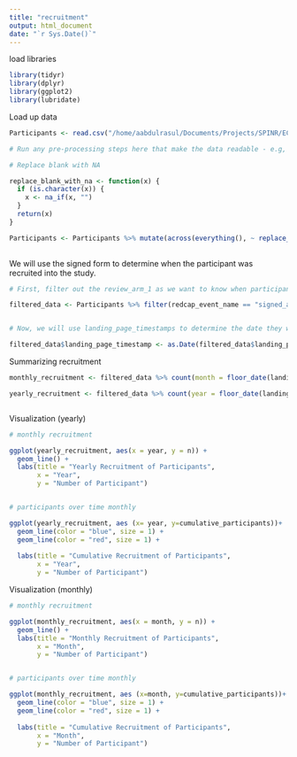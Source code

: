 ```yaml
---
title: "recruitment"
output: html_document
date: "`r Sys.Date()`"
---
```

load libraries 

```r
library(tidyr)
library(dplyr)
library(ggplot2)
library(lubridate)

```


Load up data

```r

Participants <- read.csv("/home/aabdulrasul/Documents/Projects/SPINR/EConsentSPN30Identif_DATA_2024-09-05_1438.csv")

# Run any pre-processing steps here that make the data readable - e.g, turn blanks "" into NA

# Replace blank with NA

replace_blank_with_na <- function(x) {
  if (is.character(x)) {
    x <- na_if(x, "")
  }
  return(x)
}

Participants <- Participants %>% mutate(across(everything(), ~ replace_blank_with_na(.)))
  
```


We will use the signed form to determine when the participant was recruited into the study.

```r

# First, filter out the review_arm_1 as we want to know when participants signed and were recurited to the study (signed_arm_2)

filtered_data <- Participants %>% filter(redcap_event_name == "signed_arm_2")


# Now, we will use landing_page_timestamps to determine the date they were recruited into the study

filtered_data$landing_page_timestamp <- as.Date(filtered_data$landing_page_timestamp, format = "%Y-%m-%d") # remove the time stamp and ensure the date is properly formatted

```


Summarizing recruitment 

```r

monthly_recruitment <- filtered_data %>% count(month = floor_date(landing_page_timestamp, "month")) %>% arrange(month) %>% mutate(cumulative_participants = cumsum(n))

yearly_recruitment <- filtered_data %>% count(year = floor_date(landing_page_timestamp, "year")) %>% arrange(year) %>% mutate(cumulative_participants = cumsum(n))



```


Visualization (yearly)

```r

# monthly recruitment

ggplot(yearly_recruitment, aes(x = year, y = n)) +
  geom_line() +
  labs(title = "Yearly Recruitment of Participants",
       x = "Year",
       y = "Number of Participant")


# participants over time monthly

ggplot(yearly_recruitment, aes (x= year, y=cumulative_participants))+
  geom_line(color = "blue", size = 1) +
  geom_line(color = "red", size = 1) +
  
  labs(title = "Cumulative Recruitment of Participants",
       x = "Year",
       y = "Number of Participant")
```

Visualization (monthly)

```r

# monthly recruitment

ggplot(monthly_recruitment, aes(x = month, y = n)) +
  geom_line() +
  labs(title = "Monthly Recruitment of Participants",
       x = "Month",
       y = "Number of Participant")


# participants over time monthly

ggplot(monthly_recruitment, aes (x=month, y=cumulative_participants))+
  geom_line(color = "blue", size = 1) +
  geom_line(color = "red", size = 1) +
  
  labs(title = "Cumulative Recruitment of Participants",
       x = "Month",
       y = "Number of Participant")
```
